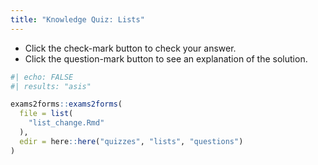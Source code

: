 ```yaml
---
title: "Knowledge Quiz: Lists"
---
```


::: {.column-margin}

:::: {.callout-note}
- Click the check-mark button to check your answer.
- Click the question-mark button to see an explanation of the solution.
::::

:::

```r
#| echo: FALSE
#| results: "asis"

exams2forms::exams2forms(
  file = list(
    "list_change.Rmd"
  ),
  edir = here::here("quizzes", "lists", "questions")
)
```
